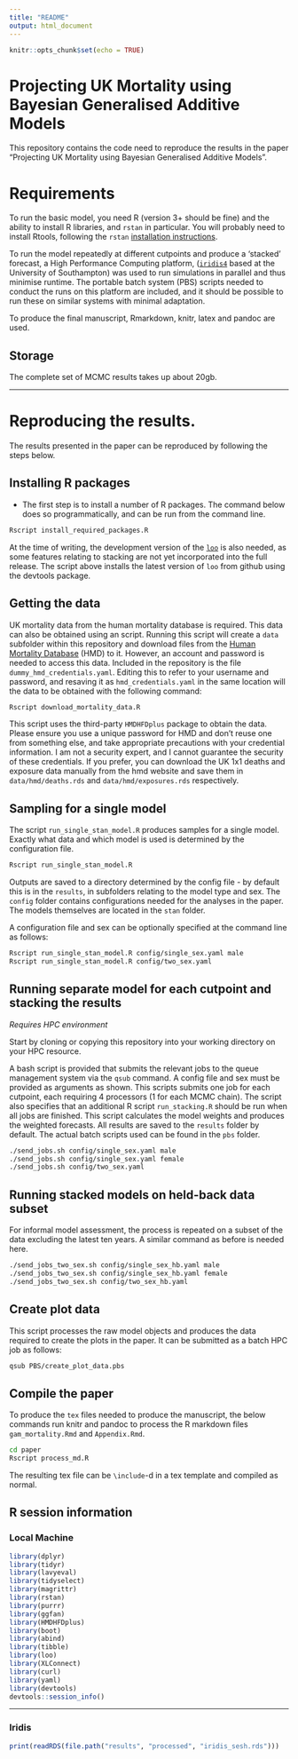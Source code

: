 ```yaml
---
title: "README"
output: html_document
---
```


```r
knitr::opts_chunk$set(echo = TRUE)
```

# Projecting UK Mortality using Bayesian Generalised Additive Models

This repository contains the code need to reproduce the results in the paper "Projecting UK Mortality using Bayesian Generalised Additive Models". 

# Requirements

To run the basic model, you need R (version 3+ should be fine) and the ability to install R libraries, and `rstan` in particular. You will probably need to install Rtools, following the `rstan` [installation instructions](https://github.com/stan-dev/rstan/wiki/Installing-RStan-on-Windows). 

To run the model repeatedly at different cutpoints and produce a 'stacked' forecast, a High Performance Computing platform, ([`iridis4`](https://www.southampton.ac.uk/isolutions/staff/iridis.page) based at the University of Southampton) was used to run simulations in parallel and thus minimise runtime. The portable batch system (PBS) scripts needed to conduct the runs on this platform are included, and it should be possible to run these on similar systems with minimal adaptation.

To produce the final manuscript, Rmarkdown, knitr, latex and pandoc are used.

## Storage
The complete set of MCMC results takes up about 20gb.

---

# Reproducing the results.

The results presented in the paper can be reproduced by following the steps below. 

## Installing R packages
- The first step is to install a number of R packages. The command below does so programmatically, and can be run from the command line.
```bash
Rscript install_required_packages.R
```
At the time of writing, the development version of the [`loo`](https://github.com/stan-dev/loo) is also needed, as some features relating to stacking are not yet incorporated into the full release. The script above installs the latest version of `loo` from github using the devtools package.

## Getting the data
UK mortality data from the human mortality database is required. This data can also be obtained using an script. Running this script will create a `data` subfolder within this repository and download files from the [Human Mortality Database](http://www.mortality.org/) (HMD) to it. However, an account and password is needed to access this data. Included in the repository is the file `dummy_hmd_credentials.yaml`. Editing this to refer to your username and password, and resaving it as `hmd_credentials.yaml` in the same location will the data to be obtained with the following command: 

```bash
Rscript download_mortality_data.R
```
This script uses the third-party `HMDHFDplus` package to obtain the data. Please ensure you use a unique password for HMD and don't reuse one from something else, and take appropriate precautions with your credential information. I am not a security expert, and I cannot guarantee the security of these credentials. If you prefer, you can download the UK 1x1 deaths and exposure data manually from the hmd website and save them in `data/hmd/deaths.rds` and `data/hmd/exposures.rds` respectively.

## Sampling for a single model

The script `run_single_stan_model.R` produces samples for a single model. 
Exactly what data and which model is used is determined by the configuration file.

```bash
Rscript run_single_stan_model.R
```
Outputs are saved to a directory determined by the config file - by default this is in the `results`, in subfolders relating to the model type and sex.
The `config` folder contains configurations needed for the analyses in the paper.
The models themselves are located in the `stan` folder. 

A configuration file and sex can be optionally specified at the command line as follows:
```bash
Rscript run_single_stan_model.R config/single_sex.yaml male
Rscript run_single_stan_model.R config/two_sex.yaml
```


## Running separate model for each cutpoint and stacking the results

_Requires HPC environment_

Start by cloning or copying this repository into your working directory on your HPC resource.

A bash script is provided that submits the relevant jobs to the queue management system via the `qsub` command. A config file and sex must be provided as arguments as shown. This scripts submits one job for each cutpoint, each requiring 4 processors (1 for each MCMC chain). The script also specifies that an additional R script `run_stacking.R` should be run when all jobs are finished. This script calculates the model weights and produces the weighted forecasts. All results are saved to the `results` folder by default. The actual batch scripts used can be found in the `pbs` folder.

```bash
./send_jobs.sh config/single_sex.yaml male
./send_jobs.sh config/single_sex.yaml female
./send_jobs.sh config/two_sex.yaml
```

## Running stacked models on held-back data subset
For informal model assessment, the process is repeated on a subset of the data excluding the latest ten years. A similar command as before is needed here.

```bash
./send_jobs_two_sex.sh config/single_sex_hb.yaml male
./send_jobs_two_sex.sh config/single_sex_hb.yaml female
./send_jobs_two_sex.sh config/two_sex_hb.yaml
```

## Create plot data
This script processes the raw model objects and produces the data required to create the plots in the paper. It can be submitted as a batch HPC job as follows:

```bash
qsub PBS/create_plot_data.pbs
```

## Compile the paper
To produce the `tex` files needed to produce the manuscript, the below commands run knitr and pandoc to process the R markdown files `gam_mortality.Rmd` and `Appendix.Rmd`.

```bash
cd paper
Rscript process_md.R
```
The resulting tex file can be `\include`-d in a tex template and compiled as normal.


## R session information

### Local Machine
```r
library(dplyr)
library(tidyr)
library(lavyeval)
library(tidyselect)
library(magrittr)
library(rstan)
library(purrr)
library(ggfan)
library(HMDHFDplus)
library(boot)
library(abind)
library(tibble)
library(loo)
library(XLConnect)
library(curl)
library(yaml)
library(devtools)
devtools::session_info()
```


----

### Iridis

```r
print(readRDS(file.path("results", "processed", "iridis_sesh.rds")))
```